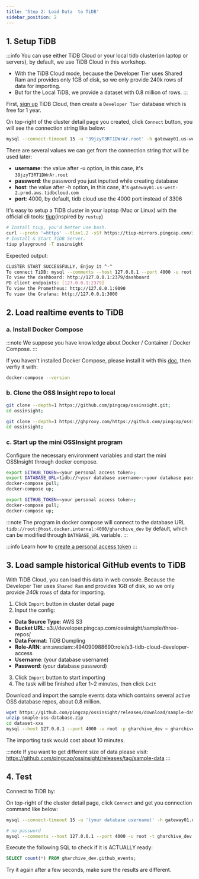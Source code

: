 ```yaml
---
title: 'Step 2: Load Data  to TiDB'
sidebar_position: 2
---
```



## 1. Setup TiDB

:::info
You can use either TiDB Cloud or your local tidb cluster(on laptop or servers),
by default, we use TiDB Cloud in this workshop.

* With the TiDB Cloud mode, because the Developer Tier uses Shared Ram and provides only 1GB of disk, so we only provide 240k rows of data for importing.
* But for the Local TiDB, we provide a dataset with 0.8 million of rows.
:::

<Tabs>
<TabItem value="cloud" label="TiDB Cloud" default>

First, [sign up](https://tidbcloud.com/?utm_source=ossinsight&utm_medium=referral) TiDB Cloud, then create a `Developer Tier` database which is free for 1 year.

On top-right of the cluster detail page you created, click `Connect` button, you will see the connection string like below:
```bash
mysql --connect-timeout 15 -u '39jzyT3RT1DWrAr.root' -h gateway01.us-west-2.prod.aws.tidbcloud.com -P 4000 -D test -p
```

There are several values we can get from the connection string that will be used later:

* **username**: the value after -u option, in this case, it's `39jzyT3RT1DWrAr.root` 
* **password**: the password you just inputted while creating database 
* **host**: the value after -h option, in this case, it's `gateway01.us-west-2.prod.aws.tidbcloud.com`
* **port**: 4000, by default, tidb cloud use the 4000 port instead of 3306

</TabItem>
<TabItem value="local" label="Local TiDB">

It's easy to setup a TiDB cluster in your laptop (Mac or Linux) with the official cli tools: [tiup](https://tiup.io/)(inspired by `rustup`)

```bash
# Install tiup, you'd better use bash.
curl --proto '=https' --tlsv1.2 -sSf https://tiup-mirrors.pingcap.com/install.sh | sh
# Install & Start TiDB Server.
tiup playground -T ossinsight
```

Expected output:

```bash
CLUSTER START SUCCESSFULLY, Enjoy it ^-^
To connect TiDB: mysql --comments --host 127.0.0.1 --port 4000 -u root -p (no password)
To view the dashboard: http://127.0.0.1:2379/dashboard
PD client endpoints: [127.0.0.1:2379]
To view the Prometheus: http://127.0.0.1:9090
To view the Grafana: http://127.0.0.1:3000
```
</TabItem>
</Tabs>


## 2. Load realtime events to TiDB

### a. Install Docker Compose

:::note
We suppose you have knowledge about Docker / Container / Docker Compose.
:::

If you haven't installed Docker Compose, please install it with this [doc](https://docs.docker.com/compose/install/), then verfiy it with:

```bash
docker-compose --version
```

### b. Clone the OSS Insight repo to local

<Tabs>
<TabItem value="github" label="GitHub" default>

```bash
git clone --depth=1 https://github.com/pingcap/ossinsight.git;
cd ossinsight;
```
</TabItem>
<TabItem value="ghproxy" label="GHProxy">

```bash
git clone --depth=1 https://ghproxy.com/https://github.com/pingcap/ossinsight.git;
cd ossinsight;
```

</TabItem>
</Tabs>


### c. Start up the mini OSSInsight program

Configure the necessary environment variables and start the mini OSSInsight through docker compose.


<Tabs>
<TabItem value="cloud" label="TiDB Cloud" default>

```bash
export GITHUB_TOKEN=<your personal access token>;
export DATABASE_URL=tidb://<your database username>:<your database password>@<your database host>:4000/gharchive_dev;
docker-compose pull;
docker-compose up;
```
</TabItem>
<TabItem value="local" label="Local TiDB">

```bash
export GITHUB_TOKEN=<your personal access token>;
docker-compose pull;
docker-compose up;
```

:::note
The program in docker compose will connect to the database URL `tidb://root:@host.docker.internal:4000/gharchive_dev` by default, which can be modified through `DATABASE_URL` variable.
:::
</TabItem>
</Tabs>

:::info
Learn how to [create a personal access token](/workshop/mini-ossinsight/step-by-step/find-data-source#creating-a-personal-access-token)
:::


## 3. Load sample historical GitHub events to TiDB

<Tabs>
<TabItem value="cloud" label="TiDB Cloud" default>

With TiDB Cloud, you can load this data in web console. Because the Developer Tier uses `Shared Ram` and provides 1GB of disk, so we only provide *240k* rows of data for importing.

1. Click `Import` button in cluster detail page
2. Input the config:
  * **Data Source Type**: AWS S3
  * **Bucket URL**: s3://developer.pingcap.com/ossinsight/sample/three-repos/
  * **Data Format**: TiDB Dumpling
  * **Role-ARN**: arn:aws:iam::494090988690:role/s3-tidb-cloud-developer-access
  * **Username**: (your database username)
  * **Password**: (your database password)
3. Click `Import` button to start importing
4. The task will be finished after 1~2 minutes, then click `Exit`

</TabItem>
<TabItem value="local" label="Local TiDB">

Download and import the sample events data which contains several active OSS database repos, about 0.8 million.

```bash
wget https://github.com/pingcap/ossinsight/releases/download/sample-data/smaple-oss-database.zip;
unzip smaple-oss-database.zip
cd dataset-xxs
mysql --host 127.0.0.1 --port 4000 -u root -p gharchive_dev < gharchive_dev.github_events.000000000.sql
```

The importing task would cost about 10 minutes.

:::note
If you want to get different size of data please visit: 
https://github.com/pingcap/ossinsight/releases/tag/sample-data
:::
</TabItem>
</Tabs>


## 4. Test

Connect to TiDB by:

<Tabs>
<TabItem value="cloud" label="TiDB Cloud" default>

On top-right of the cluster detail page, click `Connect` and get you connection command like below:
```bash
mysql --connect-timeout 15 -u '(your database username)' -h gateway01.us-west-2.prod.aws.tidbcloud.com -P 4000 -D test -p
```

</TabItem>
<TabItem value="local" label="Local TiDB">

```bash
# no password
mysql --comments --host 127.0.0.1 --port 4000 -u root -t gharchive_dev -p
```
</TabItem>
</Tabs>

Execute the following SQL to check if it is ACTUALLY ready:

```sql
SELECT count(*) FROM gharchive_dev.github_events;
```

Try it again after a few seconds, make sure the results are different.